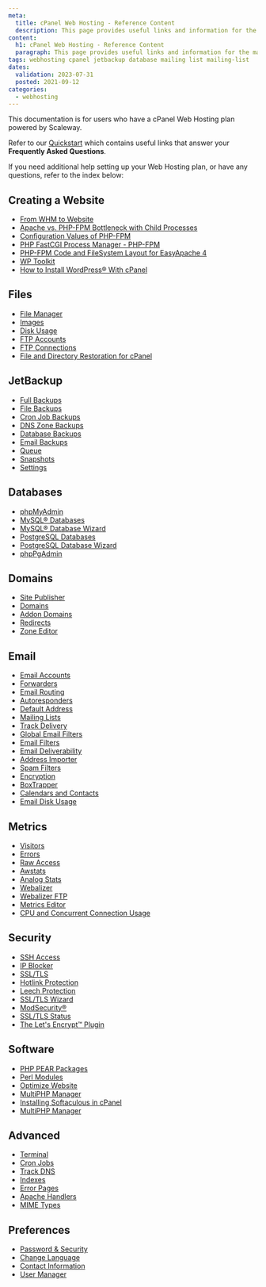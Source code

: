 ```yaml
---
meta:
  title: cPanel Web Hosting - Reference Content
  description: This page provides useful links and information for the management and configuration of your cPanel Web Hosting plan.
content:
  h1: cPanel Web Hosting - Reference Content
  paragraph: This page provides useful links and information for the management and configuration of your cPanel Web Hosting plan.
tags: webhosting cpanel jetbackup database mailing list mailing-list
dates:
  validation: 2023-07-31
  posted: 2021-09-12
categories:
  - webhosting
---
```


<Message type="note">
  This documentation is for users who have a cPanel Web Hosting plan powered by Scaleway.
</Message>


Refer to our [Quickstart](/managed-services/webhosting/quickstart) which contains useful links that answer your **Frequently Asked Questions**.

If you need additional help setting up your Web Hosting plan, or have any questions, refer to the index below: 


## Creating a Website 

* [From WHM to Website](https://docs.cpanel.net/knowledge-base/accounts/from-whm-to-website/)
* [Apache vs. PHP-FPM Bottleneck with Child Processes](https://docs.cpanel.net/knowledge-base/php-fpm/apache-vs-php-fpm-bottleneck-with-child-processes/)
* [Configuration Values of PHP-FPM](https://docs.cpanel.net/knowledge-base/php-fpm/configuration-values-of-php-fpm/)
* [PHP FastCGI Process Manager - PHP-FPM](https://docs.cpanel.net/knowledge-base/php-fpm/php-fastcgi-process-manager-php-fpm/)
* [PHP-FPM Code and FileSystem Layout for EasyApache 4](https://docs.cpanel.net/knowledge-base/php-fpm/php-fpm-code-and-filesystem-layout-for-easyapache-4/)
* [WP Toolkit](https://docs.cpanel.net/knowledge-base/cpanel-developed-plugins/wp-toolkit/)
* [How to Install WordPress® With cPanel](https://docs.cpanel.net/knowledge-base/third-party/how-to-install-wordpress-with-cpanel/)

## Files

* [File Manager](https://docs.cpanel.net/cpanel/files/file-manager/)
* [Images](https://docs.cpanel.net/cpanel/files/images/)
* [Disk Usage](https://docs.cpanel.net/cpanel/files/disk-usage/)
* [FTP Accounts](https://docs.cpanel.net/cpanel/files/ftp-accounts/)
* [FTP Connections](https://docs.cpanel.net/cpanel/files/ftp-connections/)
* [File and Directory Restoration for cPanel](https://docs.cpanel.net/cpanel/files/file-and-directory-restoration-for-cpanel/)

## JetBackup

* [Full Backups](https://docs.jetbackup.com/manual/cpanel/BackupTypes/fullBackups.html)
* [File Backups](https://docs.jetbackup.com/manual/cpanel/BackupTypes/fileBackups.html)
* [Cron Job Backups](https://docs.jetbackup.com/manual/cpanel/BackupTypes/cronJobBackups.html)
* [DNS Zone Backups](https://docs.jetbackup.com/manual/cpanel/BackupTypes/dnsBackups.html)
* [Database Backups](https://docs.jetbackup.com/manual/cpanel/BackupTypes/dbBackups.html)
* [Email Backups](https://docs.jetbackup.com/manual/cpanel/BackupTypes/emailBackups.html)
* [Queue](https://docs.jetbackup.com/manual/cpanel/queue.html)
* [Snapshots](https://docs.jetbackup.com/manual/cpanel/snapshots.html)
* [Settings](https://docs.jetbackup.com/manual/cpanel/settings.html)

## Databases

* [phpMyAdmin](https://docs.cpanel.net/cpanel/databases/phpmyadmin/)
* [MySQL® Databases](https://docs.cpanel.net/cpanel/databases/mysql-databases/)
* [MySQL® Database Wizard](https://docs.cpanel.net/cpanel/databases/mysql-database-wizard/)
* [PostgreSQL Databases](https://docs.cpanel.net/cpanel/databases/postgresql-databases/)
* [PostgreSQL Database Wizard](https://docs.cpanel.net/cpanel/databases/postgresql-database-wizard/)
* [phpPgAdmin](https://docs.cpanel.net/cpanel/databases/phppgadmin/)

## Domains

* [Site Publisher](https://docs.cpanel.net/cpanel/domains/site-publisher/)
* [Domains](https://docs.cpanel.net/cpanel/domains/domains/)
* [Addon Domains](https://docs.cpanel.net/cpanel/domains/domains/#create-a-new-domain)
* [Redirects](https://docs.cpanel.net/cpanel/domains/redirects/)
* [Zone Editor](https://docs.cpanel.net/cpanel/domains/zone-editor/)

## Email

* [Email Accounts](https://docs.cpanel.net/cpanel/email/email-accounts/)
* [Forwarders](https://docs.cpanel.net/cpanel/email/forwarders/)
* [Email Routing](https://docs.cpanel.net/cpanel/email/email-routing/)
* [Autoresponders](https://docs.cpanel.net/cpanel/email/autoresponders/)
* [Default Address](https://docs.cpanel.net/cpanel/email/default-address/)
* [Mailing Lists](https://docs.cpanel.net/cpanel/email/mailing-lists/)
* [Track Delivery](https://docs.cpanel.net/cpanel/email/track-delivery/)
* [Global Email Filters](https://docs.cpanel.net/cpanel/email/global-email-filters/)
* [Email Filters](https://docs.cpanel.net/cpanel/email/email-filters/)
* [Email Deliverability](https://docs.cpanel.net/cpanel/email/email-deliverability-in-cpanel/)
* [Address Importer](https://docs.cpanel.net/cpanel/email/address-importer/)
* [Spam Filters](https://docs.cpanel.net/cpanel/email/spam-filters/)
* [Encryption](https://docs.cpanel.net/cpanel/email/encryption/)
* [BoxTrapper](https://docs.cpanel.net/cpanel/email/boxtrapper/)
* [Calendars and Contacts](https://docs.cpanel.net/knowledge-base/webmail/how-to-set-up-calendars-and-contacts/)
* [Email Disk Usage](https://docs.cpanel.net/cpanel/email/email-disk-usage/)

## Metrics

* [Visitors](https://docs.cpanel.net/cpanel/metrics/visitors/)
* [Errors](https://docs.cpanel.net/cpanel/metrics/errors/)
* [Raw Access](https://docs.cpanel.net/cpanel/metrics/raw-access/)
* [Awstats](https://docs.cpanel.net/cpanel/metrics/awstats/)
* [Analog Stats](https://docs.cpanel.net/cpanel/metrics/analog-stats/)
* [Webalizer](https://docs.cpanel.net/cpanel/metrics/webalizer/)
* [Webalizer FTP](https://docs.cpanel.net/cpanel/metrics/webalizer-ftp/)
* [Metrics Editor](https://docs.cpanel.net/cpanel/metrics/metrics-editor/)
* [CPU and Concurrent Connection Usage](https://docs.cpanel.net/cpanel/metrics/cpu-and-concurrent-connection-usage/)

## Security

* [SSH Access](https://docs.cpanel.net/cpanel/security/ssh-access/)
* [IP Blocker](https://docs.cpanel.net/cpanel/security/ip-blocker/)
* [SSL/TLS](https://docs.cpanel.net/cpanel/security/ssl-tls/)
* [Hotlink Protection](https://docs.cpanel.net/cpanel/security/hotlink-protection/)
* [Leech Protection](https://docs.cpanel.net/cpanel/security/leech-protection/)
* [SSL/TLS Wizard](https://docs.cpanel.net/cpanel/security/ssl-tls-wizard/)
* [ModSecurity®](https://docs.cpanel.net/cpanel/security/modsecurity/)
* [SSL/TLS Status](https://docs.cpanel.net/cpanel/security/ssl-tls-status/)
* [The Let's Encrypt™ Plugin](https://docs.cpanel.net/knowledge-base/third-party/the-lets-encrypt-plugin/)

## Software

* [PHP PEAR Packages](https://docs.cpanel.net/cpanel/software/php-pear-packages/)
* [Perl Modules](https://docs.cpanel.net/cpanel/software/perl-modules/)
* [Optimize Website](https://docs.cpanel.net/cpanel/software/optimize-website/)
* [MultiPHP Manager](https://docs.cpanel.net/cpanel/software/multiphp-manager-for-cpanel/)
* [Installing Softaculous in cPanel](https://www.softaculous.com/docs/admin/installing-softaculous-in-cpanel/)
* [MultiPHP Manager](https://docs.cpanel.net/cpanel/software/multiphp-manager-for-cpanel/#set-the-php-version-for-a-domain)

## Advanced

* [Terminal](https://docs.cpanel.net/cpanel/advanced/terminal-in-cpanel/)
* [Cron Jobs](https://docs.cpanel.net/cpanel/advanced/cron-jobs/)
* [Track DNS](https://docs.cpanel.net/cpanel/advanced/track-dns/)
* [Indexes](https://docs.cpanel.net/cpanel/advanced/indexes/)
* [Error Pages](https://docs.cpanel.net/cpanel/advanced/error-pages/)
* [Apache Handlers](https://docs.cpanel.net/cpanel/advanced/apache-handlers/)
* [MIME Types](https://docs.cpanel.net/cpanel/advanced/mime-types/)

## Preferences

* [Password & Security](https://docs.cpanel.net/cpanel/preferences/password-and-security/)
* [Change Language](https://docs.cpanel.net/cpanel/preferences/change-language/)
* [Contact Information](https://docs.cpanel.net/cpanel/preferences/contact-information/)
* [User Manager](https://docs.cpanel.net/cpanel/preferences/user-manager/)

